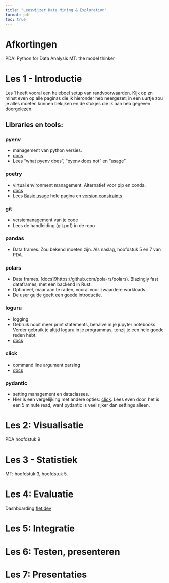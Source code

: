 ```yaml
---
title: "Leeswijzer Data Mining & Exploration"
format: pdf
toc: true
---
```


# Afkortingen
PDA: Python for Data Analysis
MT: the model thinker

# Les 1 - Introductie
Les 1 heeft vooral een heleboel setup van randvoorwaarden.
Kijk op zn minst even op alle paginas die ik hieronder heb neergezet; in een uurtje zou 
je alles moeten kunnen bekijken en de stukjes die ik aan heb gegeven doorgelezen.

## Libraries en tools:

### pyenv
- management van python versies. 
- [docs](https://github.com/pyenv/pyenv) 
- Lees "what pyenv does", "pyenv does not" en "usage"

### poetry 
- virtual environment management. Alternatief voor pip en conda.
- [docs](https://python-poetry.org/docs/)
- Lees [Basic usage](https://python-poetry.org/docs/basic-usage/) hele pagina en [version constraints](https://python-poetry.org/docs/dependency-specification/)

### git 
- versiemanagement van je code
- Lees de handleiding (git.pdf) in de repo

### pandas
- Data frames. Zou bekend moeten zijn. Als naslag, hoofdstuk 5 en 7 van PDA.

### polars 
- Data frames. [docs]9https://github.com/pola-rs/polars). Blazingly fast dataframes, met een backend in Rust.
- Optioneel, maar aan te raden, vooral voor zwaardere workloads.
- De [user guide](https://pola-rs.github.io/polars-book/user-guide/index.html) geeft een goede introductie.

### loguru 
- logging. 
- Gebruik nooit meer print statements, behalve in je jupyter notebooks. Verder gebruik je altijd loguru in je programmas, tenzij je een hele goede reden hebt.
- [docs](https://loguru.readthedocs.io/en/stable/)

### click 
- command line argument parsing
- [docs](https://click.palletsprojects.com/en/8.1.x/)

### pydantic 
- setting management en dataclasses.
- Hier is een vergelijking met andere opties: [click](https://jackmckew.dev/dataclasses-vs-attrs-vs-pydantic.html). Lees even door, het is een 5 minute read, want pydantic is veel rijker dan settings alleen.

# Les 2: Visualisatie

PDA hoofdstuk 9

# Les 3 - Statistiek

MT: hoofdstuk 3, hoofdstuk 5.

# Les 4: Evaluatie
Dashboarding
[flet.dev](https://flet.dev)

# Les 5: Integratie

# Les 6: Testen, presenteren

# Les 7: Presentaties


